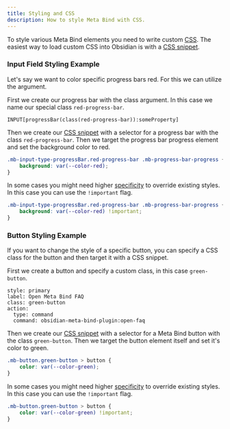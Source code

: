 ```yaml
---
title: Styling and CSS
description: How to style Meta Bind with CSS.
---
```



To style various Meta Bind elements you need to write custom [CSS](https://developer.mozilla.org/en-US/docs/Web/CSS).
The easiest way to load custom CSS into Obsidian is with a [CSS snippet](https://help.obsidian.md/Extending+Obsidian/CSS+snippets).

### Input Field Styling Example

Let's say we want to color specific progress bars red. For this we can utilize the <InputFieldArgumentLink type={InputFieldArgumentType.CLASS}></InputFieldArgumentLink> argument.

First we create our progress bar with the class argument. In this case we name our special class `red-progress-bar`.

```meta-bind
INPUT[progressBar(class(red-progress-bar)):someProperty]
```

Then we create our [CSS snippet](https://help.obsidian.md/Extending+Obsidian/CSS+snippets) with a selector for a progress bar with the class `red-progress-bar`.
Then we target the progress bar progress element and set the background color to red.

```css title="snippet.css" ".red-progress-bar"
.mb-input-type-progressBar.red-progress-bar .mb-progress-bar-progress {
	background: var(--color-red);
}
```

In some cases you might need higher [specificity](https://developer.mozilla.org/en-US/docs/Web/CSS/Specificity) to override existing styles. In this case you can use the `!important` flag.

```css title="snippet.css" ".red-progress-bar"
.mb-input-type-progressBar.red-progress-bar .mb-progress-bar-progress {
	background: var(--color-red) !important;
}
```


### Button Styling Example

If you want to change the style of a specific button, you can specify a CSS class for the button and then target it with a CSS snippet.

First we create a button and specify a custom class, in this case `green-button`.

```meta-bind
style: primary
label: Open Meta Bind FAQ
class: green-button
action:
  type: command
  command: obsidian-meta-bind-plugin:open-faq
```

Then we create our [CSS snippet](https://help.obsidian.md/Extending+Obsidian/CSS+snippets) with a selector for a Meta Bind button with the class `green-button`.
Then we target the button element itself and set it's color to green.

```css title="snippet.css" ".green-button"
.mb-button.green-button > button {
	color: var(--color-green);
}
```

In some cases you might need higher [specificity](https://developer.mozilla.org/en-US/docs/Web/CSS/Specificity) to override existing styles. In this case you can use the `!important` flag.

```css title="snippet.css" ".green-button"
.mb-button.green-button > button {
	color: var(--color-green) !important;
}
```
